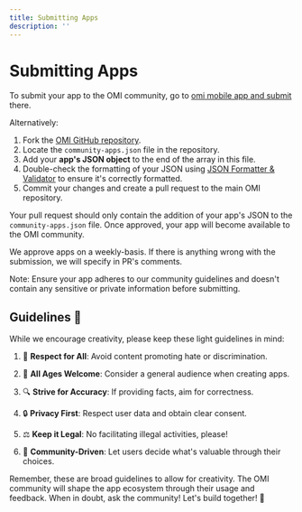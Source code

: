 ```yaml
---
title: Submitting Apps
description: ''
---
```


# Submitting Apps

To submit your app to the OMI community, go to [omi mobile app and submit](https://x.com/kodjima33/status/1854725658485965061) there.

Alternatively:
1. Fork the [OMI GitHub repository](https://github.com/BasedHardware/Omi).
2. Locate the `community-apps.json` file in the repository.
3. Add your **app's JSON object** to the end of the array in this file.
4. Double-check the formatting of your JSON
   using [JSON Formatter & Validator](https://jsonformatter.curiousconcept.com/) to ensure it's correctly formatted.
5. Commit your changes and create a pull request to the main OMI repository.

Your pull request should only contain the addition of your app's JSON to the `community-apps.json` file. Once
approved, your app will become available to the OMI community.

We approve apps on a weekly-basis. If there is anything wrong with the submission, we will specify in PR's comments.

Note: Ensure your app adheres to our community guidelines and doesn't contain any sensitive or private information
before submitting.

## Guidelines 📜

While we encourage creativity, please keep these light guidelines in mind:

1. 🤝 **Respect for All**: Avoid content promoting hate or discrimination.

2. 🍭 **All Ages Welcome**: Consider a general audience when creating apps.

3. 🔍 **Strive for Accuracy**: If providing facts, aim for correctness.

4. 🔒 **Privacy First**: Respect user data and obtain clear consent.

5. ⚖️ **Keep it Legal**: No facilitating illegal activities, please!

6. 🌟 **Community-Driven**: Let users decide what's valuable through their choices.

Remember, these are broad guidelines to allow for creativity. The OMI community will shape the app ecosystem
through their usage and feedback. When in doubt, ask the community! Let's build together! 🚀
